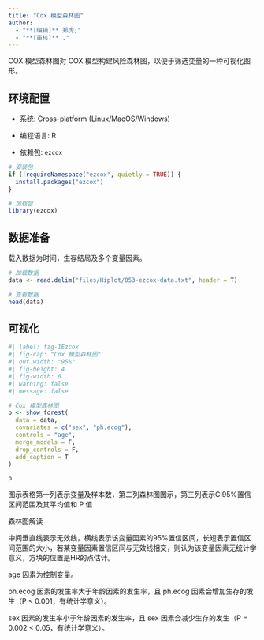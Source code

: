 ```yaml
---
title: "Cox 模型森林图"
author:
  - "**[编辑]** 郑虎;"
  - "**[审核]** ."
---
```


COX 模型森林图对 COX 模型构建风险森林图，以便于筛选变量的一种可视化图形。

## 环境配置

-   系统: Cross-platform (Linux/MacOS/Windows)

-   编程语言: R

-   依赖包: `ezcox`

```r
# 安装包
if (!requireNamespace("ezcox", quietly = TRUE)) {
  install.packages("ezcox")
}

# 加载包
library(ezcox)
```

## 数据准备

载入数据为时间，生存结局及多个变量因素。

```r
# 加载数据
data <- read.delim("files/Hiplot/053-ezcox-data.txt", header = T)

# 查看数据
head(data)
```

## 可视化

```r
#| label: fig-1Ezcox
#| fig-cap: "Cox 模型森林图"
#| out.width: "95%"
#| fig-height: 4
#| fig-width: 6
#| warning: false
#| message: false

# Cox 模型森林图
p <- show_forest(
  data = data,
  covariates = c("sex", "ph.ecog"),
  controls = "age",
  merge_models = F,
  drop_controls = F,
  add_caption = T
)

p
```

图示表格第一列表示变量及样本数，第二列森林图图示，第三列表示CI95%置信区间范围及其平均值和 P 值

森林图解读

中间垂直线表示无效线，横线表示该变量因素的95%置信区间，长短表示置信区间范围的大小，若某变量因素置信区间与无效线相交，则认为该变量因素无统计学意义，方块的位置是HR的点估计。

age 因素为控制变量。

ph.ecog 因素的发生率大于年龄因素的发生率，且 ph.ecog 因素会增加生存的发生（P < 0.001，有统计学意义）。

sex 因素的发生率小于年龄因素的发生率，且 sex 因素会减少生存的发生（P = 0.002 < 0.05，有统计学意义）。
